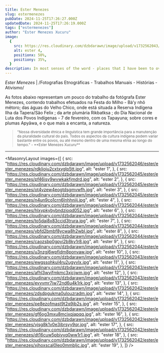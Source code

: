 ```yaml
---
title: Ester Menezes
slug: estermenezes
pubDate: 2024-11-25T17:26:27.000Z
updatedDate: 2024-11-25T17:26:19.000Z
tags: ["estermenezes"]
author: "Ester Menezes Xucuru"
image:
  {
    src: https://res.cloudinary.com/dzbdarawn/image/upload/v1732562043/ester/ester_menezes/evvvmr7iw72nd6u4k1rk.jpg,
    alt: ester 4,
    positionx: 50%,
    positiony: 35%,
  }
description: In most senses of the word - places that I have been to over the years. Places that I have not really stopped to think about, and have just passed by.
---
```


_Ester Menezes_ | /Fotografias Etnográficas - Trabalhos Manuais - Histórias - Ativismo/

As fotos abaixo representam um pouco do trabalho da fotógrafa Ester Menezes, contendo trabalhos efetuados na Festa do Milho - Bà’y nhõ mẽtoro; das águas do Velho Chico, onde está situada a Reserva Indígena Ilha da Tapera/São Felix ; da arte plumária Rikbatksa ; do Dia Nacional de Luta dos Povos Indígenas - 7 de fevereiro, com os Tapayuna; sobre cores e plumas Apyãwa, e o que mais a encanta, a natureza.

> <small>
>   "Nossa diversidade étnica e linguística tem grande importância para a
>   manutenção da pluralidade cultural do país. Todos os aspectos da cultura
>   indígena podem variar bastante entre os povos, ou até mesmo dentro de uma
>   mesma etnia ao longo do tempo." - **Ester Menezes Xucuru**
> </small>

---


<MasonryLayout
  images={[
    {
      src: "https://res.cloudinary.com/dzbdarawn/image/upload/v1732562046/ester/ester_menezes/rdklioju2cxtxvglp5tt.jpg",
      alt: "ester 1",
    },
    {
      src: "https://res.cloudinary.com/dzbdarawn/image/upload/v1732562045/ester/ester_menezes/pf46isy9wvwkakfjmdrd.jpg",
      alt: "ester 2",
    },
    {
      src: "https://res.cloudinary.com/dzbdarawn/image/upload/v1732562045/ester/ester_menezes/ot4vzew4eogtdsgmvwfh.jpg",
      alt: "ester 3",
    },
    {
      src: "https://res.cloudinary.com/dzbdarawn/image/upload/v1732562045/ester/ester_menezes/n4un9co1crn6lnhhniij.jpg",
      alt: "ester 4",
    },
    {
      src: "https://res.cloudinary.com/dzbdarawn/image/upload/v1732562044/ester/ester_menezes/hlxypkybybndzioqd052.jpg",
      alt: "ester 6",
    },
    {
      src: "https://res.cloudinary.com/dzbdarawn/image/upload/v1732562044/ester/ester_menezes/to5dai8x83ccid3trura.jpg",
      alt: "ester 7",
    },
    {
      src: "https://res.cloudinary.com/dzbdarawn/image/upload/v1732562044/ester/ester_menezes/ybfd2bmbf8ycwa8h2wbl.jpg",
      alt: "ester 8",
    },
    {
      src: "https://res.cloudinary.com/dzbdarawn/image/upload/v1732562044/ester/ester_menezes/caozsbp0gpyi2b8ky1r8.jpg",
      alt: "ester 9",
    },
    {
      src: "https://res.cloudinary.com/dzbdarawn/image/upload/v1732562044/ester/ester_menezes/u3nzgj6wpfidm8ponvaw.jpg",
      alt: "ester 10",
    },
    {
      src: "https://res.cloudinary.com/dzbdarawn/image/upload/v1732562043/ester/ester_menezes/ewgssohkul4ru2ugyvlx.jpg",
      alt: "ester 11",
    },
    {
      src: "https://res.cloudinary.com/dzbdarawn/image/upload/v1732562043/ester/ester_menezes/afhl3wvjfmkmc3xjcjwm.jpg",
      alt: "ester 12",
    },
    {
      src: "https://res.cloudinary.com/dzbdarawn/image/upload/v1732562043/ester/ester_menezes/evvvmr7iw72nd6u4k1rk.jpg",
      alt: "ester 13",
    },
    {
      src: "https://res.cloudinary.com/dzbdarawn/image/upload/v1732562042/ester/ester_menezes/zdsdpgukma0ulouzradm.jpg",
      alt: "ester 14",
    },
    {
      src: "https://res.cloudinary.com/dzbdarawn/image/upload/v1732562042/ester/ester_menezes/pe8ezofmast9t2q9ib2s.jpg",
      alt: "ester 15",
    },
    {
      src: "https://res.cloudinary.com/dzbdarawn/image/upload/v1732562042/ester/ester_menezes/gf6og3mxu8mcixqjapqq.jpg",
      alt: "ester 16",
    },
    {
      src: "https://res.cloudinary.com/dzbdarawn/image/upload/v1732562042/ester/ester_menezes/vjsg8k1v0e3ibrsyy9qr.jpg",
      alt: "ester 17",
    },
    {
      src: "https://res.cloudinary.com/dzbdarawn/image/upload/v1732562042/ester/ester_menezes/dt16cuw5pbivyq0ww1r1.jpg",
      alt: "ester 18",
    },
    {
      src: "https://res.cloudinary.com/dzbdarawn/image/upload/v1732562042/ester/ester_menezes/xjhoxscal0leo0mmbljc.jpg",
      alt: "ester 19",
    },
  ]}
/>
